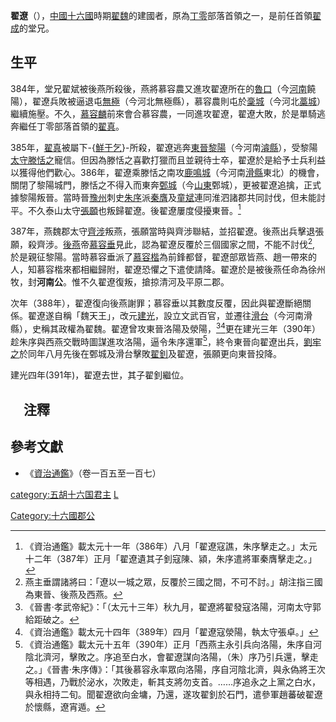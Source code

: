 {{Emperorcn box|图像=
|名称=翟辽
|姓名=翟辽
|政权=[[翟魏|翟魏]]
|逝世日期=391年
|在位=388年二月－391年十月
|年号=
'''[[建光_(翟辽)|建光]]'''：388年二月－391年十月
}}
'''翟遼'''（{{bd||？|391年|catIdx=j}}），[[中國|中國]][[十六國|十六國]]時期[[翟魏|翟魏]]的建國者，原為[[丁零|丁零]]部落首領之一，是前任首領[[翟成|翟成]]的堂兄。

== 生平 ==
384年，堂兄翟斌被後燕所殺後，燕將慕容農又進攻翟遼所在的[[魯口|魯口]]（今[[河南|河南]]饒陽），翟遼兵敗被逼退屯[[無極|無極]]（今河北無極縣），慕容農則屯於[[稾城|稾城]]（今河北[[藁城|藁城]]）繼續施壓。不久，[[慕容麟|慕容麟]]前來會合慕容農，一同進攻翟遼，翟遼大敗，於是單騎逃奔繼任丁零部落首領的[[翟真|翟真]]。

385年，[[翟真|翟真]]被屬下-{[[鮮于乞|鮮于乞]]}-所殺，翟遼逃奔[[東晉|東晉]][[黎陽|黎陽]]（今河南[[濬縣|濬縣]]），受黎陽[[太守|太守]][[滕恬之|滕恬之]]寵信。但因為滕恬之喜歡打獵而且並親待士卒，翟遼於是給予士兵利益以獲得他們歡心。386年，翟遼乘滕恬之南攻[[鹿鳴城|鹿鳴城]]（今河南[[滑縣|滑縣]]東北）的機會，關閉了黎陽城門，滕恬之不得入而東奔[[鄄城|鄄城]]（今[[山東|山東]]鄄城），更被翟遼追擒，正式據黎陽叛晉。當時晉[[豫州|豫州]]刺史[[朱序|朱序]]派[[秦膺|秦膺]]及[[童斌|童斌]]連同淮泗諸郡共同討伐，但未能討平。不久泰山太守[[張願|張願]]也叛歸翟遼。後翟遼屢度侵擾東晉。<ref>《資治通鑑》載太元十一年（386年）八月「翟遼寇譙，朱序擊走之。」太元十二年（387年）正月「翟遼遺其子釗寇陳、潁，朱序遣將軍秦膺擊走之。」</ref>

387年，燕魏郡太守[[齊涉|齊涉]]叛燕，張願當時與齊涉聯結，並招翟遼。後燕出兵擊退張願，殺齊涉。[[後燕|後燕]]帝[[慕容垂|慕容垂]]見此，認為翟遼反覆於三個國家之間，不能不討伐<ref>燕主垂謂諸將曰：「遼以一城之眾，反覆於三國之間，不可不討。」胡注指三國為東晉、後燕及西燕。</ref>, 於是親征黎陽。當時慕容垂派了[[慕容楷|慕容楷]]為前鋒都督，翟遼部眾皆燕、趙一帶來的人，知慕容楷來都相繼歸附，翟遼恐懼之下遣使請降。翟遼於是被後燕任命為徐州牧，封'''河南公'''。惟不久翟遼復叛，搶掠清河及平原二郡。

次年（388年），翟遼復向後燕謝罪；慕容垂以其數度反覆，因此與翟遼斷絕關係。翟遼遂自稱「魏天王」，改元[[建光_(翟遼)|建光]]，設立文武百官，並遷往[[滑台|滑台]]（今河南滑縣），史稱其政權為翟魏。翟遼曾攻東晉洛陽及滎陽，<ref>《晉書·孝武帝紀》：「（太元十三年）秋九月，翟遼將翟發寇洛陽，河南太守郭給距破之。</ref><ref>《資治通鑑》載太元十四年（389年）四月「翟遼寇滎陽，執太守張卓。」</ref>更在建光三年（390年）趁朱序與西燕交戰時圖謀進攻洛陽，逼令朱序還軍<ref>《資治通鑑》載太元十五年（390年）正月「西燕主永引兵向洛陽，朱序自河陰北濟河，擊敗之。序追至白水，會翟遼謀向洛陽，（朱）序乃引兵還，擊走之。」《晉書·朱序傳》：「其後慕容永率眾向洛陽，序自河陰北濟，與永偽將王次等相遇，乃戰於泌水，次敗走，斬其支將勿支首。……序追永之上黨之白水，與永相持二旬。聞翟遼欲向金墉，乃還，遂攻翟釗於石門，遣參軍趙蕃破翟遼於懷縣，遼宵遁。</ref>，終令東晉向翟遼出兵，[[劉牢之|劉牢之]]於同年八月先後在鄄城及滑台擊敗[[翟釗|翟釗]]及翟遼，張願更向東晉投降。

建光四年(391年)，翟遼去世，其子翟釗繼位。

==　注釋　==
{{reflist}}
==參考文獻==
*《[[資治通鑑|資治通鑑]]》（卷一百五至一百七）



{{start box}}
{{s-before|堂弟[[翟成|翟成]]}}
{{s-title|[[十六國|十六國]][[东晋十六国君主列表#丁零|丁零部落首领]]|385年—388年}}
{{s-none|称王|建立翟魏}}
{{s-new|reason=始建国}}
{{s-title|[[十六國|十六國]][[东晋十六国君主列表#翟魏|翟魏君主]]|388年—391年}}
{{s-after|子[[翟钊|翟钊]]}}
{{end box}}

{{五胡十六国君主}}

[[category:五胡十六国君主|category:五胡十六国君主]]
[[Category:十六國郡公|Category:十六國郡公]]
[[分类:翟姓|L]]